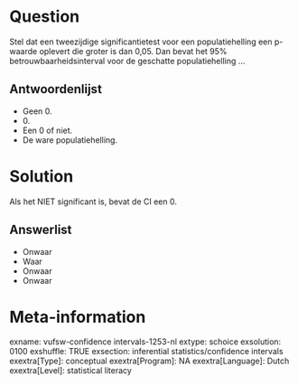 Question
========
Stel dat een tweezijdige significantietest voor een populatiehelling een p-waarde oplevert die groter is dan 0,05. Dan bevat het 95% betrouwbaarheidsinterval voor de geschatte populatiehelling ...

Antwoordenlijst
----------
* Geen 0.
* 0\.
* Een 0 of niet.
* De ware populatiehelling.

Solution
========

Als het NIET significant is, bevat de CI een 0.

Answerlist
----------
* Onwaar
* Waar
* Onwaar
* Onwaar

Meta-information
================
exname: vufsw-confidence intervals-1253-nl
extype: schoice
exsolution: 0100
exshuffle: TRUE
exsection: inferential statistics/confidence intervals
exextra[Type]: conceptual
exextra[Program]: NA
exextra[Language]: Dutch
exextra[Level]: statistical literacy

